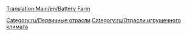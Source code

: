 [[Translation:Main/en/Battery Farm]]{{en/-}}
{{ru/Промышленность| Изображение=BatteryFarm.png
| имя=Ферма батареек
| Климат=[[Main/en/Климат/Ru#Игрушечный|Игрушечный]]
| Принимает=ничего
| Производит=[[Main/ru/Батарейки|Батарейки]]
| Примечания=Не представлен в других [[Main/ru/Климат|климатах]].
}}

{{ru/Navbox Промышленность}}

[[Category:ru/Первичные отрасли]]
[[Category:ru/Отрасли игрушечного климата]]